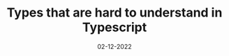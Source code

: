 ---
title: Types that are hard to understand in Typescript
date: 02-12-2022
category: typescript
published: true
excerpt: Will be written
---